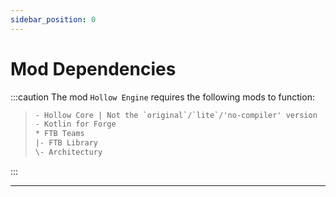 ```yaml
---
sidebar_position: 0
---
```


# Mod Dependencies

:::caution The mod `Hollow Engine` requires the following mods to function:
> ```txt
> - Hollow Core | Not the `original`/`lite`/'no-compiler' version
> - Kotlin for Forge
> * FTB Teams
> |- FTB Library
> \- Architectury
> ```
:::

---
